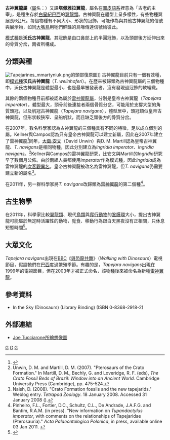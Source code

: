 {{Automatic taxobox
| taxon = Tapejara
| fossil_range = [[白堊紀|白堊紀]]前期,{{fossilrange|112}}
| image = Tapejara.jpg
| image_caption = 古神翼龍的骨架模型
| authority = Kellner, 1989
| type_species = '''沃氏古神翼龍<br />''Tapejara wellnhoferi''''' 
| type_species_authority=Kellner, 1989
}}

'''古神翼龍屬'''（[[屬|屬]]名：{{lang|la|''Tapejara''}}）又譯'''塔佩雅拉翼龍'''，屬名在[[圖皮語系|圖皮語系]]裡意為「古老的主宰」，是種生存於[[白堊紀|白堊紀]][[巴西|巴西]]的[[翼龍類|翼龍類]]。古神翼龍在體型上呈多樣性，有些物種翼展長6公尺。每個物種有不同大小、形狀的冠飾，可能作為與其他古神翼龍的信號與展示物，如同[[大嘴鳥|大嘴鳥]]用牠們鮮豔的鳥喙傳達信號給彼此。

[[模式種|模式種]]是'''沃氏古神翼龍'''，其冠飾是由口鼻部上的半圓冠飾，以及頭部後方延伸出來的骨質分岔，兩者所構成。

==分類與種==
[[File:Tapejarines_mmartyniuk.png|thumb]]的頭部復原圖]]
古神翼龍目前只有一個有效種，即[[模式種|模式種]]'''沃氏古神翼龍'''（''T. wellnhoferi''）。在歷來被歸類為古神翼龍屬的三個物種中，沃氏古神翼龍是體型最小，也是最早被發表者，沒有發現過冠飾的軟組織。

其餘的兩個物種目前都被認為屬於[[雷神翼龍屬|雷神翼龍屬]]，分別是皇帝古神翼龍（''Tapejara imperator''），體型最大，頭骨前後連接者兩個骨質分岔，可能用於支撐大型的角質頭冠，以及帆冠古神翼龍（''Tapejara navigans''），體型居中，頭冠類似皇帝古神翼龍，但形狀較狹窄、呈船帆狀，而且缺乏頭後方的骨質分岔。

在2007年，數名科學家認為古神翼龍的三個種具有不同的特徵，足以成立個別的屬。Kellner與Campos認為只有皇帝古神翼龍可以建立新屬，因此在2007年建立了雷神翼龍<ref name=KC07>{{cite journal |last=Kellner |first=A.W.A. |coauthors=and Campos, D.A. |year=2007 |title=Short note on the ingroup relationships of the Tapejaridae (Pterosauria, Pterodactyloidea |journal=Boletim do Museu Nacional |volume=75 |pages=1–14 }}</ref>同年，[[大衛·安文|大衛·安文]]（David Unwin）與D. M. Martill認為皇帝古神翼龍、''T. navigans''是相同物種，因此分別建立為''Ingridia imperator''、''Ingridia navigans''。<ref name="unwin&martill2007">Unwin, D. M. and Martill, D. M. (2007). "Pterosaurs of the Crato Formation." In Martill, D. M., Bechly, G. and Loveridge, R. F. (eds), ''The Crato Fossil Beds of Brazil: Window into an Ancient World.'' Cambridge University Press (Cambridge), pp. 475-524.</ref>Kellner與Campos的雷神翼龍研究，比安文與Martill的''Ingridia''研究早了數個月公佈。由於兩組人員都使用''imperator''作為模式種，因此''Ingridia''成為雷神翼龍的[[次客觀異名|次客觀異名]]。皇帝古神翼龍被改名為雷神翼龍，但''T. navigans''仍需要建立新的屬名<ref name="naishtetzooingridia2008">Naish, D. (2008). "Crato Formation fossils and the new tapejarids." Weblog entry. ''Tetrapod Zoology''. 18 January 2008. Accessed 31 January 2008 ({{cite web |url=http://scienceblogs.com/tetrapodzoology/2008/01/crato_formation_tapejarids.php |title=存档副本 |accessdate=2008-11-15 |deadurl=yes |archiveurl=https://web.archive.org/web/20080706033647/http://scienceblogs.com/tetrapodzoology/2008/01/crato_formation_tapejarids.php |archivedate=2008-07-06 }}).</ref>。

在2011年，另一群科學家將''T. navigans''改歸類為[[雷神翼龍|雷神翼龍]]的第二個種<ref name=pinheiroetal2011>Pinheiro, F.L., Fortier, D.C., Schultz, C.L., De Andrade, J.A.F.G. and Bantim, R.A.M. (in press). "New information on ''Tupandactylus imperator'', with comments on the relationships of Tapejaridae (Pterosauria)." ''Acta Palaeontologica Polonica'', in press, available online 03 Jan 2011. {{doi|10.4202/app.2010.0057}}</ref>。

==古生物學==
在2011年，科學家比較[[翼龍類|翼龍類]]、現代[[鳥類|鳥類]]與[[爬行動物|爬行動物]]的[[鞏膜環|鞏膜環]]大小，提出古神翼龍可能屬於無定時活躍性的動物，覓食、移動行為跟白天黑夜沒有正相關，只休息短暫時間<ref>{{cite journal|author=Schmitz, L.; Motani, R. |year=2011 |title=Nocturnality in Dinosaurs Inferred from Scleral Ring and Orbit Morphology |journal=Science |volume=332 |issue= |pages= |doi=10.1126/science.1200043 |pmid=21493820}}</ref>。

==大眾文化==
''Tapejara navigans''出現在[[BBC|BBC]]《[[與恐龍共舞|與恐龍共舞]]》（''Walking with Dinosaurs''）電視節目，假設牠們在[[巴西|巴西]]度過繁殖季節。有趣的是，''Tapejara navigans''出現在1999年的電視節目，但在2003年才被正式命名，該物種後來被命名為新種[[雷神翼龍|雷神翼龍]]。

==參考資料==
{{reflist}}
*In the Sky (Dinosaurs) (Library Binding) (ISBN 0-8368-2918-2)

==外部連結==
*[http://members.aol.com/Dinofiles/tap.html Joe Tucciarone所繪想像圖] {{Wayback|url=http://members.aol.com/Dinofiles/tap.html |date=20080516053024 }}
{{翼龍目|Az.}}
{{Taxonbar|from=Q131424}}

[[Category:神龍翼龍超科|G]]
[[Category:白堊紀翼龍類|G]]
[[Category:1989年描述的分类群|G]]